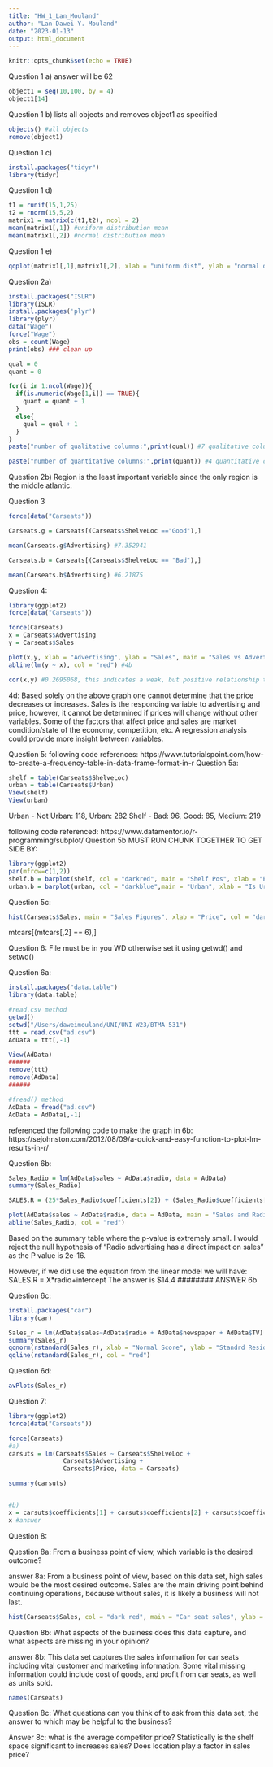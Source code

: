 ```yaml
---
title: "HW_1_Lan_Mouland"
author: "Lan Dawei Y. Mouland"
date: "2023-01-13"
output: html_document
---
```


```r
knitr::opts_chunk$set(echo = TRUE)
```

#############################################################################################################################

Question 1 a) answer will be 62
```r
object1 = seq(10,100, by = 4)
object1[14]
```
Question 1 b) lists all objects and removes object1 as specified
```r
objects() #all objects
remove(object1)
```
Question 1 c)
```r
install.packages("tidyr")
library(tidyr)
```
Question 1 d) 
```r
t1 = runif(15,1,25)
t2 = rnorm(15,5,2)
matrix1 = matrix(c(t1,t2), ncol = 2)
mean(matrix1[,1]) #uniform distribution mean 
mean(matrix1[,2]) #normal distribution mean 
```
Question 1 e)
```r
qqplot(matrix1[,1],matrix1[,2], xlab = "uniform dist", ylab = "normal dist")
```

Question 2a) 
```r
install.packages("ISLR")
library(ISLR)
install.packages('plyr')
library(plyr)
data("Wage")
force("Wage")
obs = count(Wage) 
print(obs) ### clean up 

qual = 0
quant = 0

for(i in 1:ncol(Wage)){
  if(is.numeric(Wage[1,i]) == TRUE){
    quant = quant + 1
  }
  else{
    qual = qual + 1 
  } 
}
paste("number of qualitative columns:",print(qual)) #7 qualitative columns

paste("number of quantitative columns:",print(quant)) #4 quantitative columns
```
Question 2b) Region is the least important variable since the only region is the middle atlantic. 

Question 3
```r
force(data("Carseats")) 

Carseats.g = Carseats[(Carseats$ShelveLoc =="Good"),]

mean(Carseats.g$Advertising) #7.352941

Carseats.b = Carseats[(Carseats$ShelveLoc == "Bad"),]

mean(Carseats.b$Advertising) #6.21875

```

Question 4: 
```r
library(ggplot2)
force(data("Carseats")) 

force(Carseats)
x = Carseats$Advertising
y = Carseats$Sales

plot(x,y, xlab = "Advertising", ylab = "Sales", main = "Sales vs Advertising Comparison") #4a
abline(lm(y ~ x), col = "red") #4b

cor(x,y) #0.2695068, this indicates a weak, but positive relationship that advertising results in sales. 4c
```
4d: Based solely on the above graph one cannot determine that the price decreases or increases. Sales is the responding variable to advertising and price, however, it cannot be determined if prices will change without other variables. Some of the factors that affect price and sales are market condition/state of the economy, competition, etc. A regression analysis could provide more insight between variables. 


Question 5:
following code references: https://www.tutorialspoint.com/how-to-create-a-frequency-table-in-data-frame-format-in-r
Question 5a:
```r
shelf = table(Carseats$ShelveLoc) 
urban = table(Carseats$Urban) 
View(shelf)
View(urban)
```
Urban - Not Urban: 118, Urban: 282 
Shelf - Bad: 96, Good: 85, Medium: 219

following code referenced: https://www.datamentor.io/r-programming/subplot/
Question 5b MUST RUN CHUNK TOGETHER TO GET SIDE BY:
```r
library(ggplot2)
par(mfrow=c(1,2))
shelf.b = barplot(shelf, col = "darkred", main = "Shelf Pos", xlab = "Position", ylab = "Frequency")
urban.b = barplot(urban, col = "darkblue",main = "Urban", xlab = "Is Urban?", ylab = "Frequency")


```
Question 5c:

```r
hist(Carseats$Sales, main = "Sales Figures", xlab = "Price", col = "darkgreen") #idk what the xaxis actually measures? 
```
mtcars[(mtcars[,2] == 6),]

Question 6: File must be in you WD otherwise set it using getwd() and setwd()

Question 6a: 
```r

install.packages("data.table")
library(data.table)

#read.csv method 
getwd()
setwd("/Users/daweimouland/UNI/UNI W23/BTMA 531")
ttt = read.csv("ad.csv")
AdData = ttt[,-1]

View(AdData)
######
remove(ttt)
remove(AdData)
######

#fread() method
AdData = fread("ad.csv")
AdData = AdData[,-1]
```

referenced the following code to make the graph in 6b: https://sejohnston.com/2012/08/09/a-quick-and-easy-function-to-plot-lm-results-in-r/

Question 6b: 

```r
Sales_Radio = lm(AdData$sales ~ AdData$radio, data = AdData)
summary(Sales_Radio)

SALES.R = (25*Sales_Radio$coefficients[2]) + (Sales_Radio$coefficients[1])

plot(AdData$sales ~ AdData$radio, data = AdData, main = "Sales and Radio Advrst Scat Plot", ylab = "sales $", xlab = "radio $")
abline(Sales_Radio, col = "red")

```

Based on the summary table where the p-value is extremely small. I would reject the null hypothesis of "Radio advertising has a direct impact on sales" as the P value is 2e-16. 

However, if we did use the equation from the linear model we will have: 
  SALES.R = X*radio+intercept 
The answer is $14.4 ######## ANSWER 6b

Question 6c:
```r
install.packages("car")
library(car)

Sales_r = lm(AdData$sales~AdData$radio + AdData$newspaper + AdData$TV)
summary(Sales_r)
qqnorm(rstandard(Sales_r), xlab = "Normal Score", ylab = "Standrd Residual")
qqline(rstandard(Sales_r), col = "red")

```
  
Question 6d: 
```r
avPlots(Sales_r)
```

Question 7:

```r
library(ggplot2)
force(data("Carseats"))

force(Carseats)
#a)
carsuts = lm(Carseats$Sales ~ Carseats$ShelveLoc +
               Carseats$Advertising +
               Carseats$Price, data = Carseats)

summary(carsuts)


#b) 
x = carsuts$coefficients[1] + carsuts$coefficients[2] + carsuts$coefficients[4]*10 + carsuts$coefficients[5]*100
x #answer

```

Question 8:

Question 8a: From a business point of view, which variable is the desired outcome?

answer 8a: From a business point of view, based on this data set, high sales would be the most desired outcome. Sales are the main driving point behind continuing operations, because without sales, it is likely a business will not last. 
```r
hist(Carseats$Sales, col = "dark red", main = "Car seat sales", ylab = "Price", xlab = "Distribution ")
```

Question 8b: What aspects of the business does this data capture, and what aspects are missing in your opinion?

answer 8b: This data set captures the sales information for car seats including vital customer and marketing information. Some vital missing information could include cost of goods, and profit from car seats, as well as units sold.  
```r
names(Carseats)
```

Question 8c: What questions can you think of to ask from this data set, the answer to which may be helpful to
the business?

Answer 8c: what is the average competitor price? Statistically is the shelf space significant to increases sales? Does location play a factor in sales price? 





